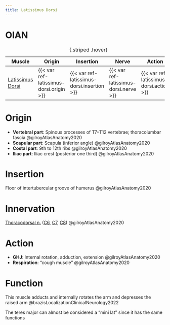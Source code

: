 ```yaml
---
title: Latissimus Dorsi
---
```


# OIAN

| Muscle  | Origin | Insertion | Nerve | Action |
|------|--------|-------|----------|--------|
| [Latissimus Dorsi]({{< var ref-latissimus-dorsi.path >}}) | {{< var ref-latissimus-dorsi.origin >}} | {{< var ref-latissimus-dorsi.insertion >}} | {{< var ref-latissimus-dorsi.nerve >}} | {{< var ref-latissimus-dorsi.action >}} |
: {.striped .hover}

# Origin

- **Vertebral part**: Spinous processes of T7–T12 vertebrae; thoracolumbar fascia @gilroyAtlasAnatomy2020
- **Scapular part**: Scapula (inferior angle) @gilroyAtlasAnatomy2020
- **Costal part**: 9th to 12th ribs @gilroyAtlasAnatomy2020
- **Iliac part**: Iliac crest (posterior one third) @gilroyAtlasAnatomy2020

# Insertion

Floor of intertubercular groove of humerus @gilroyAtlasAnatomy2020

# Innervation
[Thoracodorsal n.]({{< var ref-thoracodorsal-nerve.path >}}) ([C6]({{< var ref-nerve-root.c6 >}}), [C7]({{< var ref-nerve-root.c7 >}}), [C8]({{< var ref-nerve-root.c8 >}})) @gilroyAtlasAnatomy2020



# Action

- **GHJ**: Internal rotation, adduction, extension @gilroyAtlasAnatomy2020
- **Respiration**: “cough muscle” @gilroyAtlasAnatomy2020



# Function

This muscle  adducts and internally rotates the arm and depresses the raised arm @brazisLocalizationClinicalNeurology2022

:::{.callout-note title="Mini lat muscle"}
The teres major can almost be considered a "mini lat" since it has the same functions
:::